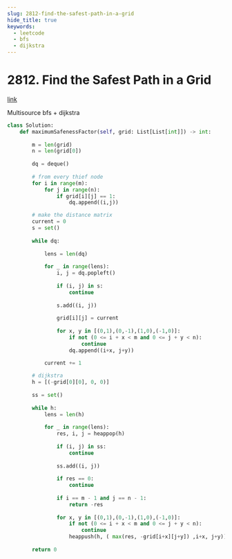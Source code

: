 ```yaml
---
slug: 2812-find-the-safest-path-in-a-grid
hide_title: true
keywords:
  - leetcode
  - bfs
  - dijkstra
---
```


# 2812. Find the Safest Path in a Grid

[link](https://leetcode.com/problems/find-the-safest-path-in-a-grid/description/)

Multisource bfs + dijkstra

```python
class Solution:
    def maximumSafenessFactor(self, grid: List[List[int]]) -> int:
        
        m = len(grid)
        n = len(grid[0])
        
        dq = deque()
        
        # from every thief node
        for i in range(m):
            for j in range(n):
                if grid[i][j] == 1:
                    dq.append((i,j))

        # make the distance matrix
        current = 0
        s = set()
        
        while dq:
            
            lens = len(dq)
            
            for _ in range(lens):
                i, j = dq.popleft()
                
                if (i, j) in s:
                    continue
                    
                s.add((i, j))
                
                grid[i][j] = current
                
                for x, y in [(0,1),(0,-1),(1,0),(-1,0)]:
                    if not (0 <= i + x < m and 0 <= j + y < n):
                        continue
                    dq.append((i+x, j+y))
                    
            current += 1

        # dijkstra
        h = [(-grid[0][0], 0, 0)]
        
        ss = set()
        
        while h:
            lens = len(h)
            
            for _ in range(lens):
                res, i, j = heappop(h)
                
                if (i, j) in ss:
                    continue
                    
                ss.add((i, j))
                
                if res == 0:
                    continue
                    
                if i == m - 1 and j == n - 1:
                    return -res
                    
                for x, y in [(0,1),(0,-1),(1,0),(-1,0)]:
                    if not (0 <= i + x < m and 0 <= j + y < n):
                        continue
                    heappush(h, ( max(res, -grid[i+x][j+y]) ,i+x, j+y))
                
        return 0
```
